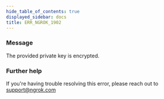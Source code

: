 ```yaml
---
hide_table_of_contents: true
displayed_sidebar: docs
title: ERR_NGROK_1902
---
```




### Message

The provided private key is encrypted.

<ErrorDetails error="err_ngrok_1902" />

### Further help

If you're having trouble resolving this error, please reach out to [support@ngrok.com](mailto:support@ngrok.com?subject=Help%20with%20ERR_NGROK_1902)
